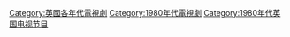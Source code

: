 [[Category:英國各年代電視劇|Category:英國各年代電視劇]]
[[Category:1980年代電視劇|Category:1980年代電視劇]]
[[Category:1980年代英国电视节目|Category:1980年代英国电视节目]]